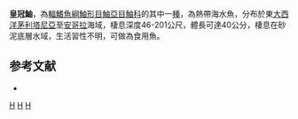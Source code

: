 {{Speciesbox
| taxon = Scorpaena stephanica
| status = NE
| status_system = IUCN3.1
| binomial_authority =  [[Cadenat|Cadenat]], 1843 
| synonyms = *''Scorpaena gaillardae, Roux, 1954''
}}

'''皇冠鮋'''，為[[輻鰭魚綱|輻鰭魚綱]][[鮋形目|鮋形目]][[鮋亞目|鮋亞目]][[鮋科|鮋科]]的其中一[[種|種]]，為熱帶海水魚，分布於東[[大西洋|大西洋]][[茅利塔尼亞|茅利塔尼亞]]至[[安哥拉|安哥拉]]海域，棲息深度46-201公尺，體長可達40公分，棲息在砂泥底層水域，生活習性不明，可做為食用魚。

==参考文献==
*{{FishBase_species|genus=Scorpaena|species=stephanica|year=2014|month=7}}

{{taxonbar}}
[[Category:_1843年描述的鱼类|H]]
[[Category:食用魚|H]]
[[Category:鮋屬|H]]